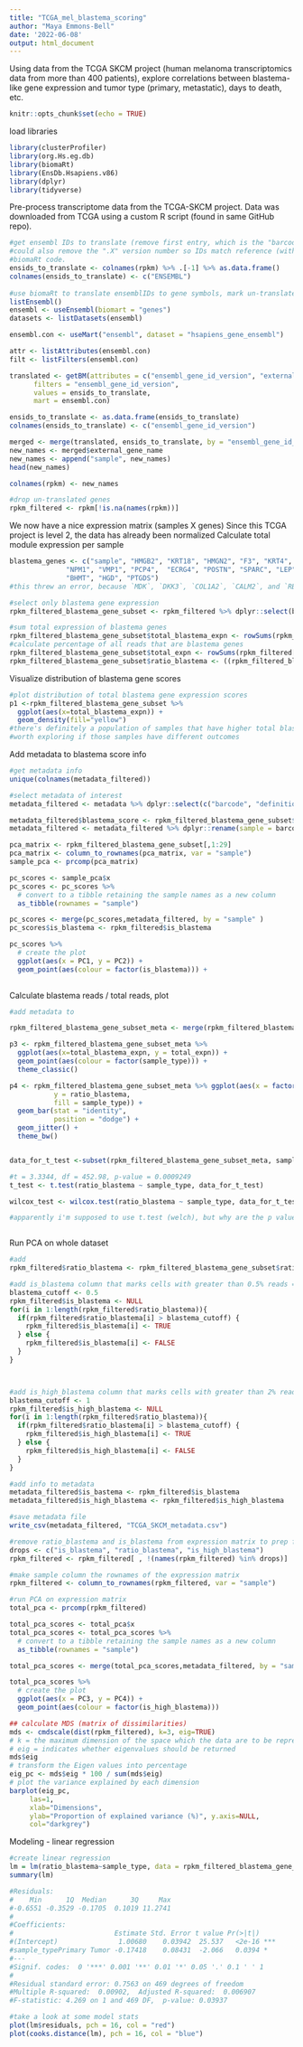 ```yaml
---
title: "TCGA_mel_blastema_scoring"
author: "Maya Emmons-Bell"
date: '2022-06-08'
output: html_document
---
```


Using data from the TCGA SKCM project (human melanoma transcriptomics data from more than 400 patients), explore correlations between blastema-like gene expression and 
tumor type (primary, metastatic), days to death, etc. 


```r
knitr::opts_chunk$set(echo = TRUE)
```

load libraries 
```r
library(clusterProfiler)
library(org.Hs.eg.db)
library(biomaRt)
library(EnsDb.Hsapiens.v86)
library(dplyr)
library(tidyverse)
```

Pre-process transcriptome data from the TCGA-SKCM project. 
Data was downloaded from TCGA using a custom R script (found in same GitHub repo).
```r
#get ensembl IDs to translate (remove first entry, which is the "barcode" col name)
#could also remove the ".X" version number so IDs match reference (with #%>% gsub("\\..*", "",.) ); if you do this you need to alter the downstream
#biomaRt code.
ensids_to_translate <- colnames(rpkm) %>% .[-1] %>% as.data.frame() 
colnames(ensids_to_translate) <- c("ENSEMBL")
    
#use biomaRt to translate ensemblIDs to gene symbols, mark un-translated IDs with "NA", drop those columns 
listEnsembl()
ensembl <- useEnsembl(biomart = "genes")
datasets <- listDatasets(ensembl)

ensembl.con <- useMart("ensembl", dataset = "hsapiens_gene_ensembl")

attr <- listAttributes(ensembl.con)
filt <- listFilters(ensembl.con)

translated <- getBM(attributes = c("ensembl_gene_id_version", "external_gene_name"), 
      filters = "ensembl_gene_id_version", 
      values = ensids_to_translate, 
      mart = ensembl.con)

ensids_to_translate <- as.data.frame(ensids_to_translate)
colnames(ensids_to_translate) <- c("ensembl_gene_id_version")

merged <- merge(translated, ensids_to_translate, by = "ensembl_gene_id_version", all.y=TRUE)
new_names <- merged$external_gene_name
new_names <- append("sample", new_names)
head(new_names)

colnames(rpkm) <- new_names

#drop un-translated genes
rpkm_filtered <- rpkm[!is.na(names(rpkm))]
```

We now have a nice expression matrix (samples X genes)
Since this TCGA project is level 2, the data has already been normalized 
Calculate total module expression per sample 
```r
blastema_genes <- c("sample", "HMGB2", "KRT18", "HMGN2", "F3", "KRT4", "PDGFRA", "COL1A1", "SERPINE1", "TNFAIP6", "CFL1", 
              "NPM1", "VMP1", "PCP4",  "ECRG4", "POSTN", "SPARC", "LEP", "OGN", "C1QTNF5", "HMGA1", "H3-3A", "STMN1", "RPA2", "PCNA", "CCN1", 
              "BHMT", "HGD", "PTGDS")
#this threw an error, because `MDK`, `DKK3`, `COL1A2`, `CALM2`, and `RBP4` don't exist in the TCGA data - removing them from blastema gene set 

#select only blastema gene expression 
rpkm_filtered_blastema_gene_subset <- rpkm_filtered %>% dplyr::select(blastema_genes)

#sum total expression of blastema genes 
rpkm_filtered_blastema_gene_subset$total_blastema_expn <- rowSums(rpkm_filtered_blastema_gene_subset[,2:29])
#calculate percentage of all reads that are blastema genes
rpkm_filtered_blastema_gene_subset$total_expn <- rowSums(rpkm_filtered[,2:54811])
rpkm_filtered_blastema_gene_subset$ratio_blastema <- ((rpkm_filtered_blastema_gene_subset$total_blastema_expn) / (rpkm_filtered_blastema_gene_subset$total_expn ))*100

```

Visualize distribution of blastema gene scores 
```r
#plot distribution of total blastema gene expression scores
p1 <-rpkm_filtered_blastema_gene_subset %>%
  ggplot(aes(x=total_blastema_expn)) +
  geom_density(fill="yellow")
#there's definitely a population of samples that have higher total blastema gene expn
#worth exploring if those samples have different outcomes
```

Add metadata to blastema score info
```r
#get metadata info
unique(colnames(metadata_filtered))

#select metadata of interest
metadata_filtered <- metadata %>% dplyr::select(c("barcode", "definition", "tumor_descriptor", "sample_type", "ajcc_pathologic_stage", "primary_diagnosis", "race", "gender", "vital_status", "days_to_death", "tumor_grade", "paper_MethTypes.201408", "paper_RNASEQ.CLUSTER_CONSENHIER" ))

metadata_filtered$blastema_score <- rpkm_filtered_blastema_gene_subset$total_blastema_expn
metadata_filtered <- metadata_filtered %>% dplyr::rename(sample = barcode)

pca_matrix <- rpkm_filtered_blastema_gene_subset[,1:29]
pca_matrix <- column_to_rownames(pca_matrix, var = "sample")
sample_pca <- prcomp(pca_matrix)

pc_scores <- sample_pca$x
pc_scores <- pc_scores %>% 
  # convert to a tibble retaining the sample names as a new column
  as_tibble(rownames = "sample")

pc_scores <- merge(pc_scores,metadata_filtered, by = "sample" )
pc_scores$is_blastema <- rpkm_filtered$is_blastema

pc_scores %>% 
  # create the plot
  ggplot(aes(x = PC1, y = PC2)) +
  geom_point(aes(colour = factor(is_blastema))) +
  

```

Calculate blastema reads / total reads, plot 
```r
#add metadata to 

rpkm_filtered_blastema_gene_subset_meta <- merge(rpkm_filtered_blastema_gene_subset, metadata_filtered, by = "sample")

p3 <- rpkm_filtered_blastema_gene_subset_meta %>%
  ggplot(aes(x=total_blastema_expn, y = total_expn)) +
  geom_point(aes(colour = factor(sample_type))) +
  theme_classic()

p4 <- rpkm_filtered_blastema_gene_subset_meta %>% ggplot(aes(x = factor(sample_type),
           y = ratio_blastema,
           fill = sample_type)) +
  geom_bar(stat = "identity",
           position = "dodge") +
  geom_jitter() +
  theme_bw()


data_for_t_test <-subset(rpkm_filtered_blastema_gene_subset_meta, sample_type !="Solid Tissue Normal" & sample_type !="Additional Metastatic")

#t = 3.3344, df = 452.98, p-value = 0.0009249
t_test <- t.test(ratio_blastema ~ sample_type, data_for_t_test)

wilcox_test <- wilcox.test(ratio_blastema ~ sample_type, data_for_t_test)

#apparently i'm supposed to use t.test (welch), but why are the p values for the two tests different..... 



```

Run PCA on whole dataset
```r
#add 
rpkm_filtered$ratio_blastema <- rpkm_filtered_blastema_gene_subset$ratio_blastema

#add is_blastema column that marks cells with greater than 0.5% reads == blastema
blastema_cutoff <- 0.5
rpkm_filtered$is_blastema <- NULL
for(i in 1:length(rpkm_filtered$ratio_blastema)){
  if(rpkm_filtered$ratio_blastema[i] > blastema_cutoff) {
    rpkm_filtered$is_blastema[i] <- TRUE
  } else {
    rpkm_filtered$is_blastema[i] <- FALSE
  }
}



#add is_high_blastema column that marks cells with greater than 2% reads == blastema
blastema_cutoff <- 1
rpkm_filtered$is_high_blastema <- NULL
for(i in 1:length(rpkm_filtered$ratio_blastema)){
  if(rpkm_filtered$ratio_blastema[i] > blastema_cutoff) {
    rpkm_filtered$is_high_blastema[i] <- TRUE
  } else {
    rpkm_filtered$is_high_blastema[i] <- FALSE
  }
}

#add info to metadata 
metadata_filtered$is_bastema <- rpkm_filtered$is_blastema
metadata_filtered$is_high_blastema <- rpkm_filtered$is_high_blastema

#save metadata file
write_csv(metadata_filtered, "TCGA_SKCM_metadata.csv")

#remove ratio_blastema and is_blastema from expression matrix to prep for PCA
drops <- c("is_blastema", "ratio_blastema", "is_high_blastema")
rpkm_filtered <- rpkm_filtered[ , !(names(rpkm_filtered) %in% drops)]

#make sample column the rownames of the expression matrix
rpkm_filtered <- column_to_rownames(rpkm_filtered, var = "sample")

#run PCA on expression matrix 
total_pca <- prcomp(rpkm_filtered)

total_pca_scores <- total_pca$x
total_pca_scores <- total_pca_scores %>% 
  # convert to a tibble retaining the sample names as a new column
  as_tibble(rownames = "sample")

total_pca_scores <- merge(total_pca_scores,metadata_filtered, by = "sample" )

total_pca_scores %>% 
  # create the plot
  ggplot(aes(x = PC3, y = PC4)) +
  geom_point(aes(colour = factor(is_high_blastema)))

## calculate MDS (matrix of dissimilarities)
mds <- cmdscale(dist(rpkm_filtered), k=3, eig=TRUE)  
# k = the maximum dimension of the space which the data are to be represented in
# eig = indicates whether eigenvalues should be returned
mds$eig
# transform the Eigen values into percentage
eig_pc <- mds$eig * 100 / sum(mds$eig)
# plot the variance explained by each dimension
barplot(eig_pc,
     las=1,
     xlab="Dimensions", 
     ylab="Proportion of explained variance (%)", y.axis=NULL,
     col="darkgrey")


```
Modeling - linear regression 
```r
#create linear regression
lm = lm(ratio_blastema~sample_type, data = rpkm_filtered_blastema_gene_subset_meta)
summary(lm) 

#Residuals:
#    Min      1Q  Median      3Q     Max 
#-0.6551 -0.3529 -0.1705  0.1019 11.2741 
#
#Coefficients:
#                         Estimate Std. Error t value Pr(>|t|)    
#(Intercept)               1.00680    0.03942  25.537   <2e-16 ***
#sample_typePrimary Tumor -0.17418    0.08431  -2.066   0.0394 *  
#---
#Signif. codes:  0 '***' 0.001 '**' 0.01 '*' 0.05 '.' 0.1 ' ' 1
#
#Residual standard error: 0.7563 on 469 degrees of freedom
#Multiple R-squared:  0.00902,	Adjusted R-squared:  0.006907 
#F-statistic: 4.269 on 1 and 469 DF,  p-value: 0.03937

#take a look at some model stats 
plot(lm$residuals, pch = 16, col = "red")
plot(cooks.distance(lm), pch = 16, col = "blue")

```

